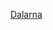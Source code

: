 {{Navbox
|bodyclass=hlist

|name    = 達拉納省
|title   = [[達拉納省]][[瑞典市镇|市镇]]
|image   = [[File:Dalarna vapen.svg|35px|達拉納省省徽]]
|imagestyle = padding-right: .5em;
|titlestyle = background: #b8d2ff;
|belowstyle = background: #e6f2ff;

|list1   = 
* [[阿沃斯塔市|阿沃斯塔]]
* [[博伦厄市|博倫厄]]
* [[法伦市|法倫]]
* [[冈内夫市|岡內夫]]
* [[海德穆拉市|海德穆拉]]
* [[莱克桑德市|萊克桑德]]
* [[卢德维卡市|盧德維卡]]
* [[马隆赛伦市|馬隆賽倫]]
* [[穆拉市|穆拉]]
* [[乌沙市|烏沙]]
* [[赖特维克市|賴特維克]]
* [[斯梅杰巴肯市|斯梅-{}-杰巴肯市]]
* [[赛特市|賽特]]
* [[万斯布鲁市|萬斯布魯]]
* [[艾爾夫達倫市|艾爾夫達倫]]
|below = 
* [[瑞典省份]]
* [[瑞典]]
}}<noinclude>
[[Category:瑞典市镇模板|Dalarna]]
</noinclude>